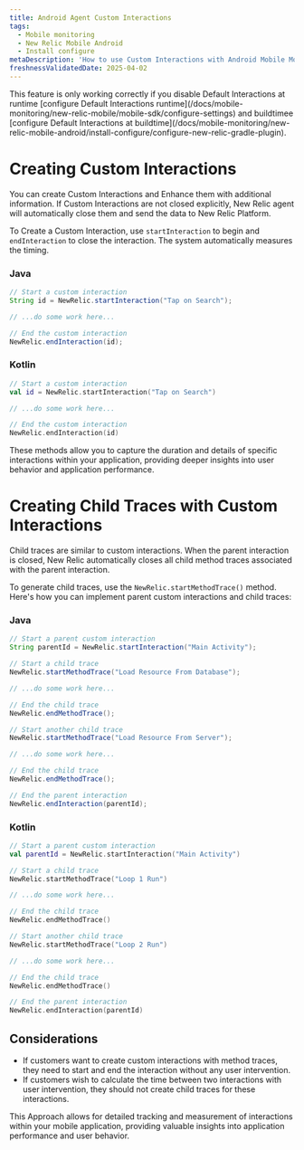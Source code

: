 ```yaml
---
title: Android Agent Custom Interactions
tags:
  - Mobile monitoring
  - New Relic Mobile Android
  - Install configure
metaDescription: 'How to use Custom Interactions with Android Mobile Monitoring'
freshnessValidatedDate: 2025-04-02
---
```


<Callout variant="important">
  This feature is only working correctly if you disable Default Interactions at runtime [configure Default Interactions runtime](/docs/mobile-monitoring/new-relic-mobile/mobile-sdk/configure-settings) and buildtimee [configure Default Interactions at buildtime](/docs/mobile-monitoring/new-relic-mobile-android/install-configure/configure-new-relic-gradle-plugin).
</Callout>

# Creating Custom Interactions

You can create Custom Interactions and Enhance them with additional information. If Custom Interactions are not closed explicitly, New Relic agent will automatically close them and send the data to New Relic Platform.

To Create a Custom Interaction, use `startInteraction` to begin and `endInteraction` to close the interaction. The system automatically measures the timing.

### Java

```java
// Start a custom interaction
String id = NewRelic.startInteraction("Tap on Search");

// ...do some work here...

// End the custom interaction
NewRelic.endInteraction(id);
```

### Kotlin

```kotlin
// Start a custom interaction
val id = NewRelic.startInteraction("Tap on Search")

// ...do some work here...

// End the custom interaction
NewRelic.endInteraction(id)
```

These methods allow you to capture the duration and details of specific interactions within your application, providing deeper insights into user behavior and application performance.

# Creating Child Traces with Custom Interactions

Child traces are similar to custom interactions. When the parent interaction is closed, New Relic automatically closes all child method traces associated with the parent interaction.

To generate child traces, use the `NewRelic.startMethodTrace()` method. Here's how you can implement parent custom interactions and child traces:

### Java

```java
// Start a parent custom interaction
String parentId = NewRelic.startInteraction("Main Activity");

// Start a child trace
NewRelic.startMethodTrace("Load Resource From Database");

// ...do some work here...

// End the child trace
NewRelic.endMethodTrace();

// Start another child trace
NewRelic.startMethodTrace("Load Resource From Server");

// ...do some work here...

// End the child trace
NewRelic.endMethodTrace();

// End the parent interaction
NewRelic.endInteraction(parentId);
```

### Kotlin

```kotlin
// Start a parent custom interaction
val parentId = NewRelic.startInteraction("Main Activity")

// Start a child trace
NewRelic.startMethodTrace("Loop 1 Run")

// ...do some work here...

// End the child trace
NewRelic.endMethodTrace()

// Start another child trace
NewRelic.startMethodTrace("Loop 2 Run")

// ...do some work here...

// End the child trace
NewRelic.endMethodTrace()

// End the parent interaction
NewRelic.endInteraction(parentId)
```


## Considerations

- If customers want to create custom interactions with method traces, they need to start and end the interaction without any user intervention.
- If customers wish to calculate the time between two interactions with user intervention, they should not create child traces for these interactions.

This Approach allows for detailed tracking and measurement of interactions within your mobile application, providing valuable insights into application performance and user behavior.